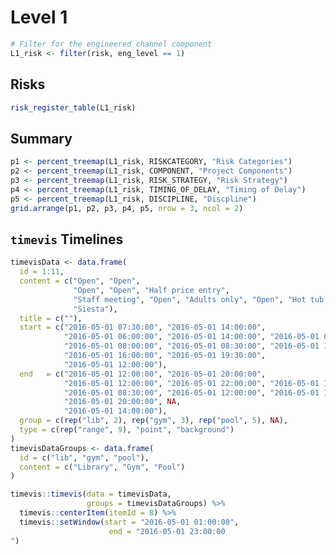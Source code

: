 # Level 1

```r
# Filter for the engineered channel component
L1_risk <- filter(risk, eng_level == 1)
```

## Risks
```r
risk_register_table(L1_risk)
```

## Summary
```r
p1 <- percent_treemap(L1_risk, RISKCATEGORY, "Risk Categories")
p2 <- percent_treemap(L1_risk, COMPONENT, "Project Components")
p3 <- percent_treemap(L1_risk, RISK_STRATEGY, "Risk Strategy")
p4 <- percent_treemap(L1_risk, TIMING_OF_DELAY, "Timing of Delay")
p5 <- percent_treemap(L1_risk, DISCIPLINE, "Discpline")
grid.arrange(p1, p2, p3, p4, p5, nrow = 3, ncol = 2)
```

## `timevis` Timelines

```r
timevisData <- data.frame(
  id = 1:11,
  content = c("Open", "Open",
              "Open", "Open", "Half price entry",
              "Staff meeting", "Open", "Adults only", "Open", "Hot tub closes",
              "Siesta"),
  title = c(""),
  start = c("2016-05-01 07:30:00", "2016-05-01 14:00:00",
            "2016-05-01 06:00:00", "2016-05-01 14:00:00", "2016-05-01 08:00:00",
            "2016-05-01 08:00:00", "2016-05-01 08:30:00", "2016-05-01 14:00:00",
            "2016-05-01 16:00:00", "2016-05-01 19:30:00",
            "2016-05-01 12:00:00"),
  end   = c("2016-05-01 12:00:00", "2016-05-01 20:00:00",
            "2016-05-01 12:00:00", "2016-05-01 22:00:00", "2016-05-01 10:00:00",
            "2016-05-01 08:30:00", "2016-05-01 12:00:00", "2016-05-01 16:00:00",
            "2016-05-01 20:00:00", NA,
            "2016-05-01 14:00:00"),
  group = c(rep("lib", 2), rep("gym", 3), rep("pool", 5), NA),
  type = c(rep("range", 9), "point", "background")
)
timevisDataGroups <- data.frame(
  id = c("lib", "gym", "pool"),
  content = c("Library", "Gym", "Pool")
)
```


```r
timevis::timevis(data = timevisData,
                 groups = timevisDataGroups) %>%
  timevis::centerItem(itemId = 8) %>%
  timevis::setWindow(start = "2016-05-01 01:00:00", 
                      end = "2016-05-01 23:00:00
")
```
